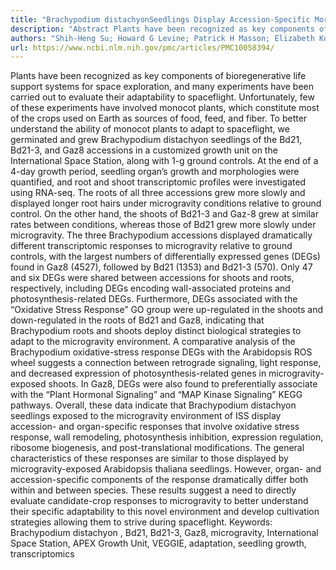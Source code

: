 ```yaml
---
title: "Brachypodium distachyonSeedlings Display Accession-Specific Morphological and Transcriptomic Responses to the Microgravity Environment of the International Space Station"
description: "Abstract Plants have been recognized as key components of bioregenerative life support systems for space exploration, and many experiments have been carried out to evaluate their adaptability to space..."
authors: "Shih-Heng Su; Howard G Levine; Patrick H Masson; Elizabeth Kordyum; Karl H Hasenstein"
url: https://www.ncbi.nlm.nih.gov/pmc/articles/PMC10058394/
---
```


Plants have been recognized as key components of bioregenerative life support systems for space exploration, and many experiments have been carried out to evaluate their adaptability to spaceflight. Unfortunately, few of these experiments have involved monocot plants, which constitute most of the crops used on Earth as sources of food, feed, and fiber. To better understand the ability of monocot plants to adapt to spaceflight, we germinated and grew Brachypodium distachyon seedlings of the Bd21, Bd21-3, and Gaz8 accessions in a customized growth unit on the International Space Station, along with 1-g ground controls. At the end of a 4-day growth period, seedling organ’s growth and morphologies were quantified, and root and shoot transcriptomic profiles were investigated using RNA-seq. The roots of all three accessions grew more slowly and displayed longer root hairs under microgravity conditions relative to ground control. On the other hand, the shoots of Bd21-3 and Gaz-8 grew at similar rates between conditions, whereas those of Bd21 grew more slowly under microgravity. The three Brachypodium accessions displayed dramatically different transcriptomic responses to microgravity relative to ground controls, with the largest numbers of differentially expressed genes (DEGs) found in Gaz8 (4527), followed by Bd21 (1353) and Bd21-3 (570). Only 47 and six DEGs were shared between accessions for shoots and roots, respectively, including DEGs encoding wall-associated proteins and photosynthesis-related DEGs. Furthermore, DEGs associated with the “Oxidative Stress Response” GO group were up-regulated in the shoots and down-regulated in the roots of Bd21 and Gaz8, indicating that Brachypodium roots and shoots deploy distinct biological strategies to adapt to the microgravity environment. A comparative analysis of the Brachypodium oxidative-stress response DEGs with the Arabidopsis ROS wheel suggests a connection between retrograde signaling, light response, and decreased expression of photosynthesis-related genes in microgravity-exposed shoots. In Gaz8, DEGs were also found to preferentially associate with the “Plant Hormonal Signaling” and “MAP Kinase Signaling” KEGG pathways. Overall, these data indicate that Brachypodium distachyon seedlings exposed to the microgravity environment of ISS display accession- and organ-specific responses that involve oxidative stress response, wall remodeling, photosynthesis inhibition, expression regulation, ribosome biogenesis, and post-translational modifications. The general characteristics of these responses are similar to those displayed by microgravity-exposed Arabidopsis thaliana seedlings. However, organ- and accession-specific components of the response dramatically differ both within and between species. These results suggest a need to directly evaluate candidate-crop responses to microgravity to better understand their specific adaptability to this novel environment and develop cultivation strategies allowing them to strive during spaceflight. Keywords: Brachypodium distachyon , Bd21, Bd21-3, Gaz8, microgravity, International Space Station, APEX Growth Unit, VEGGIE, adaptation, seedling growth, transcriptomics
